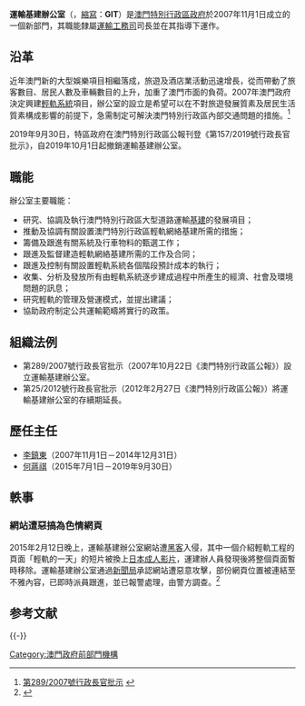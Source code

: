 {{澳門政府部門基礎資訊
|中文部門名稱=運輸基建辦公室
|葡文部門名稱={{lang|pt|Gabinete para as Infra-estruturas de Transportes}}
|部門標誌=Coat of arms of Macao.svg
|部門標誌名稱 = 中華人民共和國澳門特別行政區政府標誌
|首長職銜=主任
|首長姓名=[[何蔣祺|何蔣祺]]
|副首長職銜=副主任
|副首長姓名=吳景松<br />周偉德
|部門性質=項目組
|成立年份=2007年
|撤銷年份=2019年
|所屬部門=[[運輸工務司|運輸工務司]]
|總部=澳門南灣羅保博士街1至3號國際銀行大廈26樓
|網站=http://www.git.gov.mo www.git.gov.mo
}}{{中华人民共和国交通}}

'''運輸基建辦公室'''（{{lang-pt|'''G'''abinete para as '''I'''nfra-estruturas de '''T'''ransportes}}，[[縮寫|縮寫]]：'''GIT'''）是[[澳門特別行政區政府|澳門特別行政區政府]]於2007年11月1日成立的一個新部門，其職能隸屬[[運輸工務司|運輸工務司]]司長並在其指導下運作。

== 沿革 ==
近年澳門新的大型娛樂項目相繼落成，旅遊及酒店業活動迅速增長，從而帶動了旅客數目、居民人數及車輛數目的上升，加重了澳門市面的負荷。2007年澳門政府決定興建[[澳門輕鐵|輕軌系統]]項目，辦公室的設立是希望可以在不對旅遊發展質素及居民生活質素構成影響的前提下，急需制定可解決澳門特別行政區內部交通問題的措施。<ref>[http://www.imprensa.macau.gov.mo/bo/i/2007/43/despce_cn.asp#289 第289/2007號行政長官批示] {{webarchive|url=https://web.archive.org/web/20071024100347/http://www.imprensa.macau.gov.mo/bo/i/2007/43/despce_cn.asp |date=2007-10-24 }}</ref>

2019年9月30日，特區政府在澳門特別行政區公報刊登《第157/2019號行政長官批示》，自2019年10月1日起撤銷運輸基建辦公室。

== 職能 ==
辦公室主要職能：
*研究、協調及執行澳門特別行政區大型道路運輸[[基建|基建]]的發展項目；
*推動及協調有關設置澳門特別行政區輕軌網絡基建所需的措施；
*籌備及跟進有關系統及行車物料的甄選工作；
*跟進及監督建造輕軌網絡基建所需的工作及合同；
*跟進及控制有關設置輕軌系統各個階段預計成本的執行；
*收集、分析及發放所有由輕軌系統逐步建成過程中所產生的經濟、社會及環境問題的訊息；
*研究輕軌的管理及營運模式，並提出建議；
*協助政府制定公共運輸範疇將實行的政策。

== 組織法例 ==
*第289/2007號行政長官批示（2007年10月22日《澳門特別行政區公報》）設立運輸基建辦公室。 
*第25/2012號行政長官批示（2012年2月27日《澳門特別行政區公報》）將運輸基建辦公室的存續期延長。 

== 歷任主任 ==
*[[李鎮東|李鎮東]]（2007年11月1日－2014年12月31日）
*[[何蔣祺|何蔣祺]]（2015年7月1日－2019年9月30日）

== 軼事 ==
=== 網站遭惡搞為色情網頁 ===
2015年2月12日晚上，運輸基建辦公室網站遭[[黑客|黑客]]入侵，其中一個介紹輕軌工程的頁面「輕軌的一天」的短片被換上[[日本|日本]][[成人影片|成人影片]]，運建辦人員發現後將整個頁面暫時移除。運輸基建辦公室通過[[新聞局_(澳門)|新聞局]]承認網站遭惡意攻擊，部份網頁位置被連結至不雅內容，已即時派員跟進，並已報警處理，由警方調查。<ref>{{cite news|url=http://hk.apple.nextmedia.com/realtime/news/20150213/53435691 | title=澳門政府網站遭入侵 驚現鹹片 |publisher=[[蘋果日報_(香港)|蘋果日報]] |date=2015年2月13日 }}{{zh-hant}}</ref>

==参考文献==
{{Reflist}}

{{-}}
{{澳門特別行政區政府部門}}

[[Category:澳門政府前部門機構|Category:澳門政府前部門機構]]